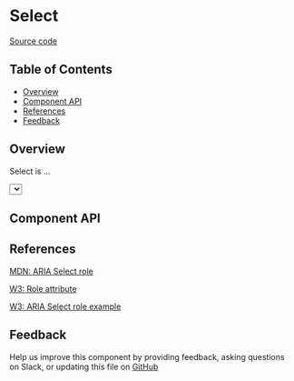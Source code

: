 
# Select

[Source code](https://github.com/leemonade/bubbles/tree/main/packages/components/form/Select)

## Table of Contents

<!-- START doctoc generated TOC please keep comment here to allow auto update -->
<!-- DON'T EDIT THIS SECTION, INSTEAD RE-RUN doctoc TO UPDATE -->

- [Overview](#overview)
- [Component API](#component-api)
- [References](#references)
- [Feedback](#feedback)

## Overview

Select is ...

<ThemeProvider>
  <Select>Select</Select>
</ThemeProvider>

## Component API

<Preview>
  <Story id="form-select--playground" />
</Preview>

<Props of={Select} />

## References

[MDN: ARIA Select role](https://developer.mozilla.org/en-US/docs/Web/Accessibility/ARIA/Roles/select_role)

[W3: Role attribute](https://www.w3.org/WAI/PF/HTML/wiki/RoleAttribute)

[W3: ARIA Select role example](https://www.w3.org/TR/2016/WD-wai-aria-practices-1.1-20160317/examples/select/select.html)

## Feedback

Help us improve this component by providing feedback, asking questions on Slack, or updating this file on
[GitHub](https://github.com/leemonade/bubbles/edit/main/packages/components/form/Select.mdx)

